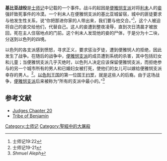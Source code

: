 {{Infobox Military Conflict
 | conflict = 基比亚战役
 | partof =  [[士师记|士师记]]
 | image =  [[Image:Maciejowski_leaf_Levite.gif|200px]]
 | caption =  一个利未人和他的妾在基比亚城留宿
 | date = 前1200-1000年
 | place = [[基比亚_(圣经地名)|基比亚]]
 | casus = 
 | territory = 
 | result = 
 | combatant1 = [[以色列十二支派|以色列各支派]]
 | combatant2 = [[便雅悯支派|便雅悯支派]]
 | commander1 = 
 | commander2 = 
 | strength1 = 400,000
 | strength2 = 26,000
 | casualties1 = ~40,060
 | casualties2 = ~25,100
}}
'''基比亚战役'''是[[士师记|士师记]]中记载的一个事件。战斗的起因是[[便雅悯支派|便雅悯支派]]对将[[利未支派|利未]]人的[[妾|妾]]强奸致死事件的冷漠。一个利未人在便雅悯支派的基比亚城留宿，城中的匪徒要求与他发生性关系，说“你把那进你家的人带出来，我们要与他交合。”<ref>士师记19:22</ref>，这个人被迫将自己的妾交给他们，代替自己。这人的妾遭到整夜凌辱，直到次日清晨才被放回，死在主人住宿地点的门前。这个利未人发现他的妾的尸体，于是分为十二块，分送到以色列的四境。
  
以色列的各支派感到愤怒，寻求正义，要求惩治歹徒，遭到便雅悯人的拒绝，因此发生了战争。在随后的战争中，[[便雅悯支派|便雅悯支派]]的成员遭到系统的杀害，其中包括妇女和儿童；当便雅悯支派几乎灭绝时，以色列人决定应该保留便雅悯支派，而拒绝参与的另一个城市所有的男人和已婚妇女被打死，使他们的女儿可以嫁给便雅悯支派幸存的男人。<ref>
士师记19-21</ref>。[[以色列王国|以色列王国]]的第一位国王[[扫罗|扫罗]]，就是这些人的后裔。由于这场战争，[[便雅悯支派|便雅悯支派]]后来被称为“所有的支派中最小的。”<ref name=Shmuel>
''Shmuel Aleph''</ref>

== 参考文献 ==
{{reflist}}
* [http://www.chabad.org/library/article_cdo/aid/15828/jewish/Chapter-20.htm Judges Chapter 20]{{Wayback|url=http://www.chabad.org/library/article_cdo/aid/15828/jewish/Chapter-20.htm |date=20081007043711 }}
* [http://tdwotd.blogspot.com/2007/01/tribe-of-benjamin.html Tribe of Benjamin]{{Wayback|url=http://tdwotd.blogspot.com/2007/01/tribe-of-benjamin.html |date=20110708065110 }}

[[Category:士师记|Category:士师记]]
[[Category:聖經中的大屠殺|Category:聖經中的大屠殺]]